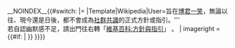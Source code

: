 __NOINDEX__{{#switch:{{NAMESPACE}}
|={{d|g3|category=[[Category:快速删除候选|模]]}}
|Template|Wikipedia|User={{ombox
| class = ombox-humor ombox-humorantipolicy
| type  = notice
| image = [[Image:Ambox humor.svg|40px|]]
| style = text-align:center;
| text  = '''本{{#ifeq:{{{section|}}}|yes|章節|{{NS1}}}}旨在[[Wikipedia:何謂幽默|博君一笑]]，無論以往、現今還是日後，都不會成為[[Wikipedia:共识|社群共識]]的正式方針或指引。'''<br />若自認幽默感不足，請出門往右轉「[[Wikipedia:方針與指引|維基百科:方針與指引]]」 。
| imageright = {{#if:{{{1|}}} | {{ombox/shortcut|{{{1|}}}|{{{2|}}}|{{{3|}}}|{{{4|}}}|{{{5|}}} }} }}
}}}}<includeonly>{{{category|[[Category:維基百科幽默|{{PAGENAME}}]]}}}</includeonly>
<noinclude>
{{documentation}}</noinclude>